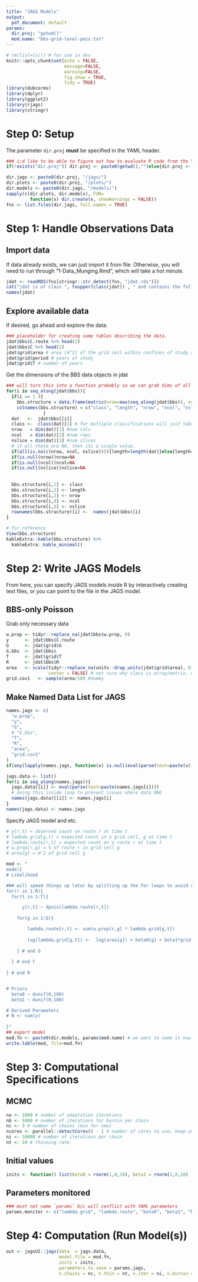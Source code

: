 ```yaml
---
title: "JAGS Models"
output:
  pdf_document: default
params:
  dir.proj: "getwd()"
  mod.name: "bbs-grid-level-pois.txt"
---
```

```r
# rm(list=ls()) # for use in dev
knitr::opts_chunk$set(echo = FALSE, 
                      message=FALSE, 
                      warning=FALSE,
                      fig.show = TRUE,
                      tidy = TRUE)
library(dubcorms)
library(dplyr)
library(ggplot2)
library(rjags)
library(stringr)
```
# Step 0: Setup
The parameter `dir.proj` __must__ be specified in the YAML header. 

```r
### i;d like to be able to figure out how to evaluate R code from the YAML header but thats for another time. see this SO issue:https://stackoverflow.com/questions/45646135/evaluating-r-code-in-yaml-header
if(!exists("dir.proj")) dir.proj <- paste0(getwd(),"")else{dir.proj <- eval(parse(text=params$dir.proj))}

dir.jags <- paste0(dir.proj, "/jags/")
dir.plots <- paste0(dir.proj, "/plots/")
dir.models <- paste0(dir.jags, "/models/")
sapply(c(dir.plots, dir.models), FUN=
         function(x) dir.create(x, showWarnings = FALSE))
fns <- list.files(dir.jags, full.names = TRUE)
```
# Step 1: Handle Observations Data
## Import data
If data already exists, we can just import it from file. Otherwise, you will need to run through "1-Data_Munging.Rmd", which will take a hot minute.
```r
jdat <- readRDS(fns[stringr::str_detect(fns, "jdat.rds")])
cat("jdat is of class ", toupper(class(jdat)) , " and contains the following ", length(jdat), " lists:")
names(jdat)
```

## Explore available data
If desired, go ahead and explore the data. 
```r
### placeholder for creating some tables describing the data. 
jdat$bbs$C.route %>% head(2)
jdat$bbs$C %>% head(2)
jdat$grid$area # area (m^2) of the grid cell within confines of study area
jdat$grid$period # years of study
jdat$grid$T # number of years
```

Get the dimensions of the BBS data objects in jdat
```r
### will turn this into a function probably so we can grab dims of all our data.
for(i in seq_along(jdat$bbs)){
  if(i == 1 ){
    bbs.structure = data.frame(matrix(nrow=max(seq_along(jdat$bbs)), ncol=5)) 
    colnames(bbs.structure) = c("class", "length", "nrow", "ncol", "nslice") 
              }
  dat   <-  jdat$bbs[[i]]
  class <-  class(dat)[1] # for multiple classifications will just take the first
  nrow   = dim(dat)[1] #num cols
  ncol   = dim(dat)[2] #num rows
  nslice = dim(dat)[3] #num slices
  # if all those are NA, then its a single value.
  if(all(is.na(c(nrow, ncol, nslice)))){length=length(dat)}else{length=NA}
  if(is.null(nrow))nrow=NA    
  if(is.null(ncol))ncol=NA    
  if(is.null(nslice))nslice=NA    
  
  
  bbs.structure[i,1] <- class
  bbs.structure[i,2] <- length
  bbs.structure[i,3] <- nrow
  bbs.structure[i,4] <- ncol
  bbs.structure[i,5] <- nslice
  rownames(bbs.structure)[i] <-  names(jdat$bbs)[i] 
}

# for reference
View(bbs.structure)
kableExtra::kable(bbs.structure) %>%
  kableExtra::kable_minimal()
```


# Step 2: Write JAGS Models
From here, you can specify JAGS models inside R by interactively creating text files, or you can point to the file in the JAGS model. 

## BBS-only Poisson
Grab only necessary data
```r
w.prop <- tidyr::replace_na(jdat$bbs$w.prop, 0)
y      <- jdat$bbs$C.route
G      <- jdat$grid$G
G.bbs  <- jdat$bbs$
T      <- jdat$grid$T
R      <- jdat$bbs$R
area   <- scale(tidyr::replace_na(units::drop_units(jdat$grid$area), 0), 
                center = FALSE) # not sure why class is array/matrix, need to fix in munging process.
grid.cov1   <- sample(area/10) #dummy
```

## Make Named Data List for JAGS
```r
names.jags <- c(
  "w.prop", 
  "y", 
  "G", 
  # "G.bbs", 
  "T", 
  "R", 
  "area", 
  "grid.cov1"
)
if(any(lapply(names.jags, function(x) is.null(eval(parse(text=paste(x)))))))"at least one element is NULL or empty in `names.jags`"

jags.data <- list()
for(i in seq_along(names.jags)){
  jags.data[[i]] <- eval(parse(text=paste(names.jags[i])))
  # doing this inside loop to prevent issues where data DNE
  names(jags.data)[[i]] <- names.jags[i] 
}
names(jags.data) <- names.jags
```



Specify JAGS model and etc.
```r
# y[r,t] = observed count on route r at time t 
# lambda.grid[g,t] = expected count in a grid cell, g at time t
# lambda.route[r,t] = expected count on a route r at time t
# w.prop[r,g] = % of route r in grid cell g
# area[g] = m^2 of grid cell g 

mod <- "
model{
# Likelihood

### will speed things up later by splitting up the for loops to avoid redundant calcs
for(r in 1:R){
  for(t in 1:T){  

      y[r,t] ~ dpois(lambda.route[r,t])
      
    for(g in 1:G){

        lambda.route[r,t] <- sum(w.prop[r,g] * lambda.grid[g,t])
  
        log(lambda.grid[g,t]) <-  log(area[g]) + beta0[g] + beta1*grid.cov1[g]
      
    } # end G
    
  } # end T
  
} # end R


# Priors
  beta0 ~ dunif(0,100)
  beta1 ~ dunif(0,100)

# Derived Parameters
# N <- sum(y)
  
}"
## export model
mod.fn <- paste0(dir.models, params$mod.name) # we want to name it now so we can call in jags functions
write.table(mod, file=mod.fn)
```



# Step 3: Computational Specifications
## MCMC
```r
na <- 1000 # number of adaptation iterations
nb <- 5000 # number of iterations for burnin per chain
nc <- 3 # number of chains (min for now)
ncores <- parallel::detectCores() - 1 # number of cores to use; keep one free just in case, or not
ni <- 10000 # number of iterations per chain
nt <- 10 # thinning rate
```

## Initial values
```r
inits <- function() list(beta0 = rnorm(1,0,10), beta1 = rnorm(1,0,10) ) 
```

## Parameters monitored
```r
### must not name `params` b/c will conflict with YAML parameters
params.monitor <- c("lambda.grid", "lambda.route", "beta0", "beta1", "N")
```


# Step 4: Computation (Run Model(s))
```r
out <- jagsUI::jags(data  = jags.data, 
                    model.file = mod.fn,
                    inits = inits, 
                    parameters.to.save = params.jags, 
                    n.chains = nc, n.thin = nt, n.iter = ni, n.burnin = nb) 
```

